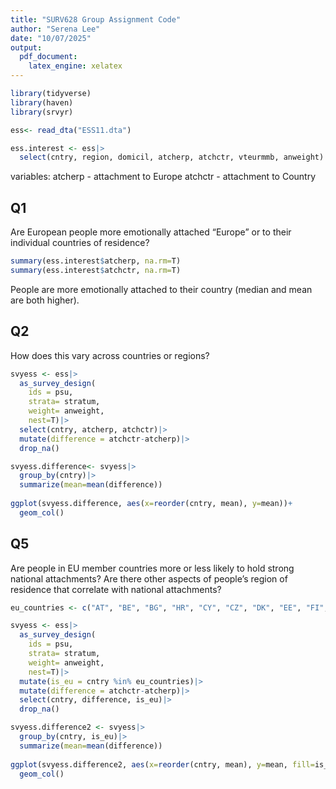 ```yaml
---
title: "SURV628 Group Assignment Code"
author: "Serena Lee"
date: "10/07/2025"
output:
  pdf_document:
    latex_engine: xelatex
---
```


```r
library(tidyverse)
library(haven)
library(srvyr)
```


```r
ess<- read_dta("ESS11.dta")

ess.interest <- ess|>
  select(cntry, region, domicil, atcherp, atchctr, vteurmmb, anweight)
```

variables: atcherp - attachment to Europe
           atchctr - attachment to Country
           

## Q1
Are European people more emotionally attached “Europe” or to their individual countries of residence?
```r
summary(ess.interest$atcherp, na.rm=T)
summary(ess.interest$atchctr, na.rm=T)
```
People are more emotionally attached to their country (median and mean are both higher).


## Q2
How does this vary across countries or regions?
```r

svyess <- ess|>
  as_survey_design(
    ids = psu,
    strata= stratum,
    weight= anweight,
    nest=T)|>
  select(cntry, atcherp, atchctr)|>
  mutate(difference = atchctr-atcherp)|>
  drop_na()

svyess.difference<- svyess|>
  group_by(cntry)|>
  summarize(mean=mean(difference))
  
ggplot(svyess.difference, aes(x=reorder(cntry, mean), y=mean))+
  geom_col()

```


## Q5 

Are people in EU member countries more or less likely to hold strong national attachments? Are there other aspects of people’s region of residence that correlate with national attachments?
```r
eu_countries <- c("AT", "BE", "BG", "HR", "CY", "CZ", "DK", "EE", "FI", "FR", "DE", "GR", "HU", "IE", "IT", "LV", "LT", "LU", "MT", "NL", "PL", "PT", "RO", "SK", "SI", "ES", "SE")

svyess <- ess|>
  as_survey_design(
    ids = psu,
    strata= stratum,
    weight= anweight,
    nest=T)|>
  mutate(is_eu = cntry %in% eu_countries)|>
  mutate(difference = atchctr-atcherp)|>
  select(cntry, difference, is_eu)|>
  drop_na()

svyess.difference2 <- svyess|>
  group_by(cntry, is_eu)|>
  summarize(mean=mean(difference))
  
ggplot(svyess.difference2, aes(x=reorder(cntry, mean), y=mean, fill=is_eu))+
  geom_col()
```